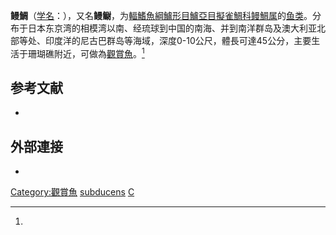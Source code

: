 {{Speciesbox
| name = 鳗鳚
| status = NE
| status_system = IUCN3.1
| image = Congrogadus subducens 1.jpg
| genus = Congrogadus
| species = subducens
| authority = (Richardson, 1843)<ref name='id8084'>{{cite web| url =http://www.bioinfo.cn/db05/BjdwSpecies.php?action=view&id=8084| title =鳗鳚| work =《中国动物物种编目数据库》| publisher =中国科学院微生物研究所| author =中国科学院动物研究所| accessdate =2009-04-16| deadurl =yes| archiveurl =https://web.archive.org/web/20160305091505/http://www.bioinfo.cn/db05/BjdwSpecies.php?action=view&id=8084| archivedate =2016-03-05}}</ref>
| synonyms = *''Machaerium subducens'', Richardson, 1843
*''Congradus subducens'', Richardson, 1843
*''Machaerium nebulatum'', Bleeker, 1852
*''Congrogadus nebulatus'', Bleeker, 1852
*''Congrogadus subulatus'', Günther, 1852
}}

'''鳗鯛'''（[[学名|学名]]：{{lang|la|''Congrogadus subducens''}}），又名'''鳗鳚'''，为[[輻鰭魚綱|輻鰭魚綱]][[鱸形目|鱸形目]][[鱸亞目|鱸亞目]][[擬雀鯛科|擬雀鯛科]][[鳗鯛属|鳗鯛属]]的[[鱼类|鱼类]]。分布于日本东京湾的相模湾以南、经琉球到中国的南海、并到南洋群岛及澳大利亚北部等处、印度洋的尼古巴群岛等海域，深度0-10公尺，體長可達45公分，主要生活于珊瑚礁附近，可做為[[觀賞魚|觀賞魚]]。<ref name='id8084'/>

== 参考文献 ==
{{reflist}}
* {{TaiBNET| zh=鰻鯛 | id=395331 | binomial=Congrogadus subducens | authority=Richardson, 1843 | var= | accessdate=2013-01-24}}
{{refend}}

== 外部連接 ==
{{refbegin}}
* {{wikispecies-inline|Congrogadus subducens|鰻鯛}}
{{refend}}
{{Taxonbar|from=Q3336768}}

[[Category:觀賞魚|Category:觀賞魚]]
[[Category:鳗鯛属|subducens]]
[[Category:1843年描述的鱼类|C]]


{{鱸形目小作品}}